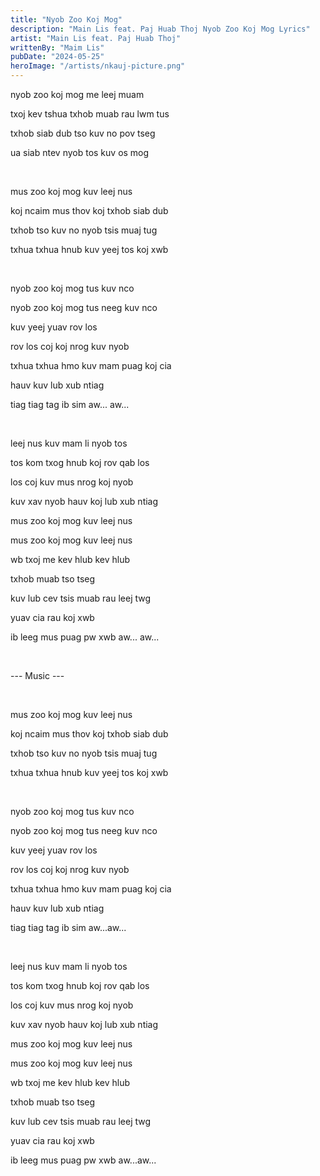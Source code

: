 ```yaml
---
title: "Nyob Zoo Koj Mog"
description: "Main Lis feat. Paj Huab Thoj Nyob Zoo Koj Mog Lyrics"
artist: "Main Lis feat. Paj Huab Thoj"
writtenBy: "Maim Lis"
pubDate: "2024-05-25"
heroImage: "/artists/nkauj-picture.png"
---
```


nyob zoo koj mog me leej muam

txoj kev tshua txhob muab rau lwm tus

txhob siab dub tso kuv no pov tseg

ua siab ntev nyob tos kuv os mog

<br />

mus zoo koj mog kuv leej nus

koj ncaim mus thov koj txhob siab dub

txhob tso kuv no nyob tsis muaj tug

txhua txhua hnub kuv yeej tos koj xwb

<br />

nyob zoo koj mog tus kuv nco

nyob zoo koj mog tus neeg kuv nco

kuv yeej yuav rov los

rov los coj koj nrog kuv nyob

txhua txhua hmo kuv mam puag koj cia

hauv kuv lub xub ntiag

tiag tiag tag ib sim aw... aw...

<br />

leej nus kuv mam li nyob tos

tos kom txog hnub koj rov qab los

los coj kuv mus nrog koj nyob

kuv xav nyob hauv koj lub xub ntiag

mus zoo koj mog kuv leej nus

mus zoo koj mog kuv leej nus

wb txoj me kev hlub kev hlub

txhob muab tso tseg

kuv lub cev tsis muab rau leej twg

yuav cia rau koj xwb

ib leeg mus puag pw xwb aw... aw...

<br />

--- Music ---

<br />

mus zoo koj mog kuv leej nus

koj ncaim mus thov koj txhob siab dub

txhob tso kuv no nyob tsis muaj tug

txhua txhua hnub kuv yeej tos koj xwb

<br />

nyob zoo koj mog tus kuv nco

nyob zoo koj mog tus neeg kuv nco

kuv yeej yuav rov los

rov los coj koj nrog kuv nyob

txhua txhua hmo kuv mam puag koj cia

hauv kuv lub xub ntiag

tiag tiag tag ib sim aw...aw...

<br />

leej nus kuv mam li nyob tos

tos kom txog hnub koj rov qab los

los coj kuv mus nrog koj nyob

kuv xav nyob hauv koj lub xub ntiag

mus zoo koj mog kuv leej nus

mus zoo koj mog kuv leej nus

wb txoj me kev hlub kev hlub

txhob muab tso tseg

kuv lub cev tsis muab rau leej twg

yuav cia rau koj xwb

ib leeg mus puag pw xwb aw...aw...
